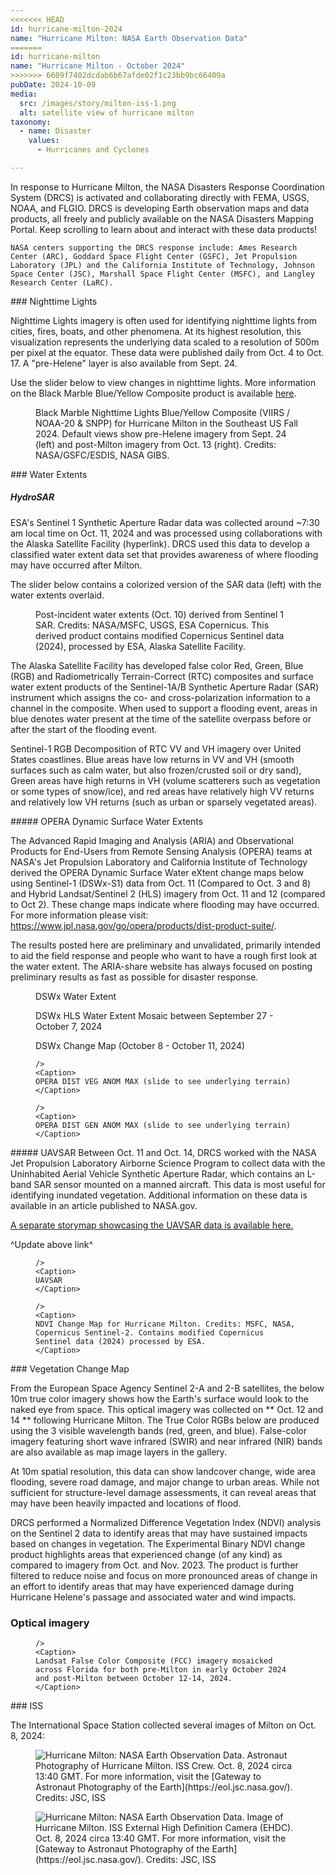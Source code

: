 ```yaml
---
<<<<<<< HEAD
id: hurricane-milton-2024
name: "Hurricane Milton: NASA Earth Observation Data"
=======
id: hurricane-milton
name: "Hurricane Milton - October 2024"
>>>>>>> 6609f7402dcdab6b67afde02f1c23bb9bc66409a
pubDate: 2024-10-09
media:
  src: /images/story/milton-iss-1.png
  alt: satellite view of hurricane milton
taxonomy:
  - name: Disaster
    values:
      - Hurricanes and Cyclones

---
```


<Block>
  <Prose>
    In response to Hurricane Milton, the NASA Disasters Response Coordination System (DRCS) is activated and collaborating directly with FEMA, USGS, NOAA, and FLGIO. DRCS is developing Earth observation maps and data products, all freely and publicly available on the NASA Disasters Mapping Portal. Keep scrolling to learn about and interact with these data products!

    NASA centers supporting the DRCS response include: Ames Research Center (ARC), Goddard Space Flight Center (GSFC), Jet Propulsion Laboratory (JPL) and the California Institute of Technology, Johnson Space Center (JSC), Marshall Space Flight Center (MSFC), and Langley Research Center (LaRC).
  </Prose>
</Block>

<Block>
  <Prose>
  ### Nighttime Lights 

  Nighttime Lights imagery is often used for identifying nighttime lights from cities, fires, boats, and other phenomena. At its highest resolution, this visualization represents the underlying data scaled to a resolution of 500m per pixel at the equator. These data were published daily from Oct. 4 to Oct. 17. A "pre-Helene" layer is also available from Sept. 24.

  Use the slider below to view changes in nighttime lights. More information on the Black Marble Blue/Yellow Composite product is available [here](https://www.earthdata.nasa.gov/news/feature-articles/new-black-marble-nighttime-blue-yellow-composite-product-makes-detecting).
  
  </Prose>
</Block>

<Block type='wide'>
  <Figure>
    <Map
      center={[-82.1457,28.746]}
      zoom={7}
      datasetId='hurricane-milton-2024'
      layerId='black-marble-blue-yellow-noaa'
      dateTime='2024-09-24'
      compareDateTime='2024-10-13'
    />
    <Caption>
    Black Marble Nighttime Lights Blue/Yellow Composite (VIIRS / NOAA-20 & SNPP) for Hurricane Milton in the Southeast US Fall 2024. Default views show pre-Helene imagery from Sept. 24 (left) and post-Milton imagery from Oct. 13 (right). Credits: NASA/GSFC/ESDIS, NASA GIBS.
    </Caption>
  </Figure>
</Block>

<Block>
  <Prose>
  ### Water Extents

  ##### HydroSAR
  
  ESA's Sentinel 1 Synthetic Aperture Radar data was collected around ~7:30 am local time on Oct. 11, 2024 and was processed using collaborations with the Alaska Satellite Facility (hyperlink). DRCS used this data to develop a classified water extent data set that provides awareness of where flooding may have occurred after Milton.
  
  The slider below contains a colorized version of the SAR data (left) with the water extents overlaid.
  
  </Prose>
</Block>


<Block type='wide'>
  <Figure>
    <Map
      center={[-82.1457,28.746]}
      zoom={7}
      datasetId='hurricane-milton-2024'
      layerId='sentinel1-Milton-compare'
      dateTime='2024-10-11'
      compareDateTime='2024-10-11'
    />
    <Caption>
    Post-incident water extents (Oct. 10) derived from Sentinel 1 SAR. Credits: NASA/MSFC, USGS, ESA Copernicus. This derived product contains modified Copernicus Sentinel data (2024), processed by ESA, Alaska Satellite Facility.    
    </Caption>
  </Figure>
</Block>


<Block>
  <Prose>
  The Alaska Satellite Facility has developed false color Red, Green, Blue (RGB) and Radiometrically Terrain-Correct (RTC) composites and surface water extent products of the Sentinel-1A/B Synthetic Aperture Radar (SAR) instrument which assigns the co- and cross-polarization information to a channel in the composite. When used to support a flooding event, areas in blue denotes water present at the time of the satellite overpass before or after the start of the flooding event.
  
  Sentinel-1 RGB Decomposition of RTC VV and VH imagery over United States coastlines. Blue areas have low returns in VV and VH (smooth surfaces such as calm water, but also frozen/crusted soil or dry sand), Green areas have high returns in VH (volume scatterers such as vegetation or some types of snow/ice), and red areas have relatively high VV returns and relatively low VH returns (such as urban or sparsely vegetated areas).
  </Prose>
</Block>

<Block>
  <Prose>
  ##### OPERA Dynamic Surface Water Extents

  The Advanced Rapid Imaging and Analysis (ARIA) and Observational Products for End-Users from Remote Sensing Analysis (OPERA) teams at NASA's Jet Propulsion Laboratory and California Institute of Technology derived the OPERA Dynamic Surface Water eXtent change maps below using Sentinel-1 (DSWx-S1) data from Oct. 11 (Compared to Oct. 3 and 8) and Hybrid Landsat/Sentinel 2 (HLS) imagery from Oct. 11 and 12 (compared to Oct 2). These change maps indicate where flooding may have occurred. For more information please visit: https://www.jpl.nasa.gov/go/opera/products/dist-product-suite/.

  The results posted here are preliminary and unvalidated, primarily intended to aid the field response and people who want to have a rough first look at the water extent. The ARIA-share website has always focused on posting preliminary results as fast as possible for disaster response.
  </Prose>
</Block>

<Block type='wide'>
  <Figure>
    <Map
      center={[-81.4083, 28.5074]}
      zoom={9}
      datasetId='hurricane-milton-2024'
      layerId='dswx-water-extent-wtr-Milton'
      dateTime='2024-10-11'
    />
    <Caption>
    DSWx Water Extent
    </Caption>
  </Figure>
</Block>

<Block>
  <Figure>
    <Map
      center={[-81.4083, 28.5074]}
      zoom={9}
      datasetId='hurricane-milton-2024'
      layerId='dswx-water-extent-wtr-HLS-Milton'
      dateTime='2024-09-27'
    />
    <Caption>
    DSWx HLS Water Extent Mosaic between September 27 - October 7, 2024 
    </Caption>
  </Figure>
</Block>

<Block>
  <Figure>
    <Map
      center={[-82.44, 28.3162]}
      zoom={10}
      datasetId='hurricane-milton-2024'
      layerId='dswx-water-extent-wtr-ChangeMap-Milton'
      dateTime='2024-10-08'
    />
    <Caption>
    DSWx Change Map (October 8 - October 11, 2024)
    </Caption>
  </Figure>
</Block>


<Block>
  <Figure>
    <Map
      center={[-82.0332, 28.5672]}
      zoom={12}
      datasetId='hurricane-milton-2024'
      layerId='dswx-veg-anom-max-Milton'
      dateTime='2024-10-12'
      compareDateTime='2024-10-30'

    />
    <Caption>
    OPERA DIST VEG ANOM MAX (slide to see underlying terrain)
    </Caption>
  </Figure>
</Block>

<Block>
  <Figure>
    <Map
      center={[-82.0332, 28.56722]}
      zoom={12}
      datasetId='hurricane-milton-2024'
      layerId='dswx-gen-anom-max-Milton'
      dateTime='2024-10-12'
      compareDateTime='2024-10-30'

    />
    <Caption>
    OPERA DIST GEN ANOM MAX (slide to see underlying terrain)
    </Caption>
  </Figure>
</Block>


<Block>
  <Prose>
  ##### UAVSAR
  Between Oct. 11 and Oct. 14, DRCS worked with the NASA Jet Propulsion Laboratory Airborne Science Program to collect data with the Uninhabited Aerial Vehicle Synthetic Aperture Radar, which contains an L-band SAR sensor mounted on a manned aircraft. This data is most useful for identifying inundated vegetation. Additional information on these data is available in an article published to NASA.gov.

  [A separate storymap showcasing the UAVSAR data is available here.](https://maps.disasters.nasa.gov/arcgis/apps/storymaps/events/e5e9215abf0c4c44bd75720d683c0356)

  ^Update above link^
  </Prose>
</Block>

<Block>
  <Figure>
    <Map
      center={[-81.378, 28.3528]}
      zoom={9}
      datasetId='hurricane-milton-2024'
      layerId='uavsar-Milton'
      dateTime='2024-10-12'

    />
    <Caption>
    UAVSAR
    </Caption>
  </Figure>
</Block>


<Block>
  <Figure>
    <Map
      center={[-81.6787, 28.44088]}
      zoom={9}
      datasetId='hurricane-milton-2024'
      layerId='ndvi-hurricane-milton-202410-v2'
      dateTime='2024-10-02'

    />
    <Caption>
    NDVI Change Map for Hurricane Milton. Credits: MSFC, NASA, Copernicus Sentinel-2. Contains modified Copernicus Sentinel data (2024) processed by ESA.
    </Caption>
  </Figure>

  <Prose>
  ### Vegetation Change Map

  From the European Space Agency Sentinel 2-A and 2-B satellites, the below 10m true color imagery shows how the Earth's surface would look to the naked eye from space. This optical imagery was collected on ** Oct. 12 and 14 ** following Hurricane Milton. The True Color RGBs below are produced using the 3 visible wavelength bands (red, green, and blue). False-color imagery featuring short wave infrared (SWIR) and near infrared (NIR) bands are also available as map image layers in the gallery.

  At 10m spatial resolution, this data can show landcover change, wide area flooding, severe road damage, and major change to urban areas. While not sufficient for structure-level damage assessments, it can reveal areas that may have been heavily impacted and locations of flood.

  DRCS performed a Normalized Difference Vegetation Index (NDVI) analysis on the Sentinel 2 data to identify areas that may have sustained impacts based on changes in vegetation. The Experimental Binary NDVI change product highlights areas that experienced change (of any kind) as compared to imagery from Oct. and Nov. 2023. The product is further filtered to reduce noise and focus on more pronounced areas of change in an effort to identify areas that may have experienced damage during Hurricane Helene's passage and associated water and wind impacts.
  
  </Prose>
</Block>  



<Block>
  <Prose>

  ### Optical imagery

  </Prose>
</Block>  


<Block type='wide'>
  <Figure>
    <Map
      center={[-81.3157, 28.489]}
      zoom={8}
      datasetId='hurricane-milton-2024'
      layerId='landsat-hurricane-milton-202410-v2'
      dateTime='2024-08-24'
      compareDateTime='2024-10-02'

    />
    <Caption>
    Landsat False Color Composite (FCC) imagery mosaicked across Florida for both pre-Milton in early October 2024 and post-Milton between October 12-14, 2024.
    </Caption>
  </Figure>
</Block>


<Block>
  <Prose>
  ### ISS

  The International Space Station collected several images of Milton on Oct. 8, 2024:
  </Prose>
</Block>  

<Block type = 'wide'>
  <Figure>
      <Image
      src='/images/story/milton-iss-1.png'
      alt='Hurricane Milton: NASA Earth Observation Data.'
      attrAuthor = 'JSC, ISS'
      attrUrl = 'https://eol.jsc.nasa.gov/'
    />
    <Caption>
    Astronaut Photography of Hurricane Milton. ISS Crew. Oct. 8, 2024 circa 13:40 GMT. For more information, visit the [Gateway to Astronaut Photography of the Earth](https://eol.jsc.nasa.gov/). Credits: JSC, ISS
    </Caption>
  </Figure>
</Block> 

<Block type = 'wide'>
  <Figure>
      <Image
      src='/images/story/milton-iss-2.png'
      alt='Hurricane Milton: NASA Earth Observation Data.'
      attrAuthor = 'JSC, ISS'
      attrUrl = 'https://eol.jsc.nasa.gov/'
    />
    <Caption>
    Image of Hurricane Milton. ISS External High Definition Camera (EHDC). Oct. 8, 2024 circa 13:40 GMT. For more information, visit the [Gateway to Astronaut Photography of the Earth](https://eol.jsc.nasa.gov/). Credits: JSC, ISS
    </Caption>
  </Figure>
</Block> 